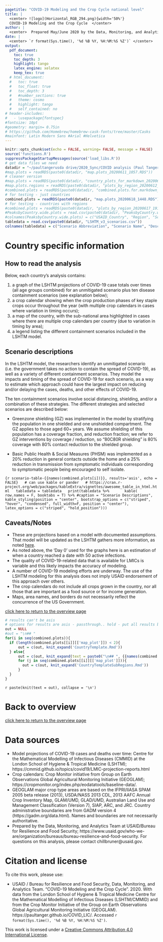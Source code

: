 ```yaml
---
pagetitle: "COVID-19 Modeling and the Crop Cycle national level" 
title: |  
  <center> ![logo](Horizontal_RGB_294.png){width='50%'}  
  COVID-19 Modeling and the Crop Cycle  </center>  
author: |  
  <center>  Prepared May/June 2020 by the Data, Monitoring, and Analytics Team at USAID/RFS </center>  
date: |  
  <center> `r format(Sys.time(), '%d %B %Y, %H:%M:%S %Z')` </center> 
output:
  pdf_document:
    toc: true
    toc_depth: 3
    highlight: tango
    latex_engine: xelatex
    keep_tex: true
  # html_document:
  #   toc: true
  #   toc_float: true
  #   toc_depth: 3
  #   #number_sections: true
  #   theme: cosmo
  #   highlight: tango
  #   self_contained: no
# header-includes:
#   - \usepackage{fontspec}
#fontsize: 10pt
#geometry: margin= 0.75in
# https://github.com/Homebrew/homebrew-cask-fonts/tree/master/Casks
#mainfont: Latin Modern Sans #Arial #Helvetica
---
```


```r
knitr::opts_chunk$set(echo = FALSE, warning= FALSE, message = FALSE)
source('functions.R')
suppressPackageStartupMessages(source('load_libs.R'))
# get data files we need
datadir = "~/paultangerusda drive/2020_Sync/COVID analysis (Paul Tanger)/data/"
#map.plots = readRDS(paste0(datadir, "map.plots_20200611_1057.RDS"))
# cleaner version
#map.plots = readRDS(paste0(datadir, "country_plots_for_markdown_20200612_1023.RDS"))
#map.plots.regions = readRDS(paste0(datadir, "plots_by_region_20200612_1125.RDS"))
#combined.plots = readRDS(paste0(datadir, "combined.plots.for.markdown_20200617_1132.RDS"))
# for testing - just countries
combined.plots = readRDS(paste0(datadir, "map.plots_20200618_1448.RDS"))
# for testing - countries with regions
#combined.plots = readRDS(paste0(datadir, "plots_by_region_20200617_1911.RDS"))
#PeaksbyCountry.wide.plots = read.csv(paste0(datadir, "PeaksbyCountry.wide.plots_20200611_1003.csv"))
#colnames(PeaksbyCountry.wide.plots) = c("USAID_Country", "Region", "Scenario", "Peak Cases Date", "Peak Deaths Date")
tabledata = read.csv(paste0(datadir, "LSHTM_v3_scenarios.csv"))
colnames(tabledata) = c("Scenario Abbreviation", "Scenario Name", "Description")
```

# Country specific information

## How to read the analysis
Below, each country’s analysis contains:  

1. a graph of the LSHTM projections of COVID-19 case totals over times (all age groups combined) for an unmitigated scenario plus ten disease containment scenarios (see explanation below);
2. a crop calendar showing when the crop production phases of key staple crops occur throughout the year (with multiple crop calendars in cases where variation in timing occurs);
3. a map of the country, with the sub-national area highlighted in cases where there are multiple crop calendars per country (due to variation in timing by area);
4. a legend listing the different containment scenarios included in the LSHTM model.

## Scenario descriptions

In the LSHTM model, the researchers identify an unmitigated scenario (i.e. the government takes no action to contain the spread of COVID-19), as well as a variety of different containment scenarios.  They model the impacts and timing of the spread of COVID-19 for each scenario, as a way to estimate which approach could have the largest impact on reducing and/or delaying the cases, deaths, and other effects of COVID-19.

The ten containment scenarios involve social distancing, shielding, and/or a combination of these strategies.  The different strategies and selected scenarios are described below: 

* Greenzone shielding (GZ) was implemented in the model by stratifying the population in one shielded and one unshielded compartment. The GZ applies to those aged 60+ years. We assume shielding of this population has a coverage fraction, and reduction fraction; we refer to GZ interventions by coverage / reduction, so “80C80R shielding” is 80% coverage with 80% contact reduction to the shielded group.

* Basic Public Health & Social Measures (PHSM) was implemented as a 20% reduction in general contacts outside the home and a 25% reduction in transmission from symptomatic individuals corresponding to symptomatic people being encouraged to self isolate.

```{r scenario-table-{{names(combined.plots[i])}}, results='asis', echo = FALSE}
  # can use kable or pander
  # https://cran.r-project.org/web/packages/kableExtra/vignettes/awesome_table_in_html.html
  tabledata = tabledata
  print(tabledata %>%
      kable( row.names = F, booktabs = T) %>% #caption = "Scenario Descriptions",
      kable_styling(position = "center", bootstrap_options = c("striped", "hover", "condensed", full_width=F, position = "center"), latex_options = c("striped", "hold_position")))
```

## Caveats/Notes
* These are projections based on a model with documented assumptions.  That model will be updated as the LSHTM gathers more information, as noted [here](https://cmmid.github.io/topics/covid19/LMIC-projection-reports.html).
* As noted above, the ‘Day 0’ used for the graphs here is an estimation of when a country reached a date with 50 active infections.
* The quality of COVID-19-related data that is available for LMICs is variable and this likely impacts the accuracy of modeling.
* A number of COVID-19 modeling efforts are underway. The use of the LSHTM modeling for this analysis does not imply USAID endorsement of this approach over others.
* The crop calendars do not include all crops grown in the country, nor all those that are important as a food source or for income generation.
* Maps, area names, and borders do not necessarily reflect the concurrence of the US Government.

[click here to return to the overview page](https://paultanger.github.io/COVID_LIC/)

```r
# results can't be asis
# options for results are asis - passthrough.. hold - put all results below code
out = NULL
#out = "\n## "
for(i in seq(combined.plots)){
  if (length(combined.plots[[i]][['map_plot']]) < 2){
      out = c(out, knit_expand('CountryTemplate.Rmd'))
  } else{
      out = c(out, knit_expand(text = paste0("\n## ", {{names(combined.plots[i])}},  "\n  ")))
      for (j in seq(combined.plots[[i]][['map_plot']])){
        out = c(out, knit_expand('CountryTemplateSubRegions.Rmd'))
      }
  }
}
```


`r paste(knit(text = out), collapse = '\n')`


# Back to overview
[click here to return to the overview page](https://paultanger.github.io/COVID_LIC/)

# Data sources
* Model projections of COVID-19 cases and deaths over time: Centre for the Mathematical Modelling of Infectious Diseases (CMMID) at the London School of Hygiene & Tropical Medicine (LSHTM); https://cmmid.github.io/topics/covid19/LMIC-projection-reports.html
* Crop calendars: Crop Monitor initiative from Group on Earth Observations Global Agricultural Monitoring Initiative (GEOGLAM); https://cropmonitor.org/index.php/eodatatools/baseline-data/. 
* GEOGLAM major crop type areas are based on the IFPRI/IIASA SPAM 2005 beta release (2013), USDA/NASS 2013 CDL, 2013 AAFC Annual Crop Inventory Map, GLAM/UMD, GLAD/UMD, Australian Land Use and Management Classification (Version 7), SIAP, ARC, and JRC. Country administrative boundaries are from GADM version 4 (https://gadm.org/data.html). Names and boundaries are not necessarily authoritative.
* Prepared by the Data, Monitoring, and Analytics Team at USAID/Bureau for Resilience and Food Security; https://www.usaid.gov/who-we-are/organization/bureaus/bureau-resilience-and-food-security.  For questions on this analysis, please contact chillbruner@usaid.gov.

# Citation and license
To cite this work, please use:

* USAID / Bureau for Resilience and Food Security, Data, Monitoring, and Analytics Team. "COVID-19 Modeling and the Crop Cycle". 2020. With data from the London School of Hygiene & Tropical Medicine Centre for the Mathematical Modelling of Infectious Diseases (LSHTM/CMMID) and from the Crop Monitor Initiative of the Group on Earth Observations Global Agricultural Monitoring Initiative (GEOGLAM). https://paultanger.github.io/COVID_LIC/. Accessed `r format(Sys.time(), '%d %B %Y, %H:%M:%S %Z')`.

This work is licensed under a <a rel="license" href="http://creativecommons.org/licenses/by/4.0/">Creative Commons Attribution 4.0 International License</a>.

<div class="tocify-extend-page" data-unique="tocify-extend-page" style="height: 0;"></div>

